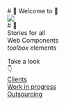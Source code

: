 
<Meta title="Intro" />

<style>
  {`
    .intro-logo {
      display: flex;
      flex-direction: column;
      align-items: center;
      justify-content: center;
      text-align: center;
    }
  `}
</style>

<div class="intro-logo">
# 🎉 Welcome to 🎉 
<br />
<img src="/src/assets/images/web-components.svg" />
<br />
# 🚀
<br />
Stories for all<br />Web Components<br /><em>toolbox</em> elements

Take a look  
👇  
[Clients](?path=/docs/clients--docs)  
[Work in progress](?path=/docs/work-in-progress--docs)  
[Outsourcing](?path=/docs/outsourcing--docs)
</div>

